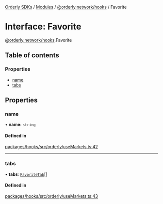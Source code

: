 [Orderly SDKs](./../README) / [Modules](./../modules) / [@orderly.network/hooks](./../modules/orderly_network_hooks) / Favorite

# Interface: Favorite

[@orderly.network/hooks](./../modules/orderly_network_hooks).Favorite

## Table of contents

### Properties

- [name](./orderly_network_hooks.Favorite#name)
- [tabs](./orderly_network_hooks.Favorite#tabs)

## Properties

### name

• **name**: `string`

#### Defined in

[packages/hooks/src/orderly/useMarkets.ts:42](https://github.com/OrderlyNetwork/js-sdk/blob/3b49bc1a/packages/hooks/src/orderly/useMarkets.ts#L42)

___

### tabs

• **tabs**: [`FavoriteTab`](./orderly_network_hooks.FavoriteTab)[]

#### Defined in

[packages/hooks/src/orderly/useMarkets.ts:43](https://github.com/OrderlyNetwork/js-sdk/blob/3b49bc1a/packages/hooks/src/orderly/useMarkets.ts#L43)
